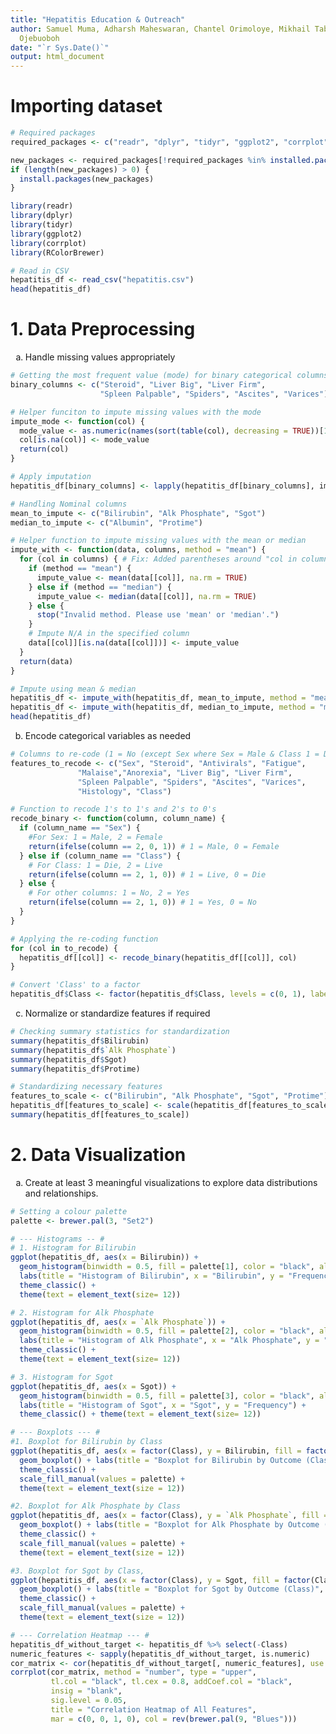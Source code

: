 ```yaml
---
title: "Hepatitis Education & Outreach"
author: Samuel Muma, Adharsh Maheswaran, Chantel Orimoloye, Mikhail Tabong, Omodara
  Ojebuoboh
date: "`r Sys.Date()`"
output: html_document
---
```


# Importing dataset

```r

# Required packages
required_packages <- c("readr", "dplyr", "tidyr", "ggplot2", "corrplot", "RColorBrewer") 

new_packages <- required_packages[!required_packages %in% installed.packages()]
if (length(new_packages) > 0) {
  install.packages(new_packages)
}

library(readr)
library(dplyr)
library(tidyr)
library(ggplot2)
library(corrplot)
library(RColorBrewer)

# Read in CSV
hepatitis_df <- read_csv("hepatitis.csv")
head(hepatitis_df)

```

# 1. Data Preprocessing

a. Handle missing values appropriately

```r
# Getting the most frequent value (mode) for binary categorical columns
binary_columns <- c("Steroid", "Liver Big", "Liver Firm", 
                    "Spleen Palpable", "Spiders", "Ascites", "Varices")

# Helper funciton to impute missing values with the mode
impute_mode <- function(col) {
  mode_value <- as.numeric(names(sort(table(col), decreasing = TRUE))[1])
  col[is.na(col)] <- mode_value
  return(col)
}

# Apply imputation
hepatitis_df[binary_columns] <- lapply(hepatitis_df[binary_columns], impute_mode)

# Handling Nominal columns
mean_to_impute <- c("Bilirubin", "Alk Phosphate", "Sgot")
median_to_impute <- c("Albumin", "Protime")

# Helper function to impute missing values with the mean or median
impute_with <- function(data, columns, method = "mean") {
  for (col in columns) { # Fix: Added parentheses around "col in columns"
    if (method == "mean") {
      impute_value <- mean(data[[col]], na.rm = TRUE)
    } else if (method == "median") {
      impute_value <- median(data[[col]], na.rm = TRUE) 
    } else {
      stop("Invalid method. Please use 'mean' or 'median'.")
    }
    # Impute N/A in the specified column
    data[[col]][is.na(data[[col]])] <- impute_value
  }
  return(data)
}

# Impute using mean & median
hepatitis_df <- impute_with(hepatitis_df, mean_to_impute, method = "mean")
hepatitis_df <- impute_with(hepatitis_df, median_to_impute, method = "median")
head(hepatitis_df)

```

b. Encode categorical variables as needed

```r
# Columns to re-code (1 = No (except Sex where Sex = Male & Class 1 = Die), 2 = No (except Sex where Sex = Female & Class 2 = Yes))
features_to_recode <- c("Sex", "Steroid", "Antivirals", "Fatigue",
               "Malaise","Anorexia", "Liver Big", "Liver Firm", 
               "Spleen Palpable", "Spiders", "Ascites", "Varices",
               "Histology", "Class")

# Function to recode 1's to 1's and 2's to 0's
recode_binary <- function(column, column_name) {
  if (column_name == "Sex") {
    #For Sex: 1 = Male, 2 = Female
    return(ifelse(column == 2, 0, 1)) # 1 = Male, 0 = Female
  } else if (column_name == "Class") {
    # For Class: 1 = Die, 2 = Live
    return(ifelse(column == 2, 1, 0)) # 1 = Live, 0 = Die
  } else {
    # For other columns: 1 = No, 2 = Yes
    return(ifelse(column == 2, 1, 0)) # 1 = Yes, 0 = No
  }
}

# Applying the re-coding function
for (col in to_recode) {
  hepatitis_df[[col]] <- recode_binary(hepatitis_df[[col]], col)
}

# Convert 'Class' to a factor
hepatitis_df$Class <- factor(hepatitis_df$Class, levels = c(0, 1), labels = c("Die", "Live"))
```

c. Normalize or standardize features if required

```r
# Checking summary statistics for standardization
summary(hepatitis_df$Bilirubin)
summary(hepatitis_df$`Alk Phosphate`)
summary(hepatitis_df$Sgot)
summary(hepatitis_df$Protime)

# Standardizing necessary features
features_to_scale <- c("Bilirubin", "Alk Phosphate", "Sgot", "Protime")
hepatitis_df[features_to_scale] <- scale(hepatitis_df[features_to_scale])
summary(hepatitis_df[features_to_scale])
```

# 2. Data Visualization

a. Create at least 3 meaningful visualizations to explore data distributions and relationships.

```r
# Setting a colour palette
palette <- brewer.pal(3, "Set2")

# --- Histograms -- #
# 1. Histogram for Bilirubin
ggplot(hepatitis_df, aes(x = Bilirubin)) +
  geom_histogram(binwidth = 0.5, fill = palette[1], color = "black", alpha = 0.7) + 
  labs(title = "Histogram of Bilirubin", x = "Bilirubin", y = "Frequency") +
  theme_classic() + 
  theme(text = element_text(size= 12))

# 2. Histogram for Alk Phosphate
ggplot(hepatitis_df, aes(x = `Alk Phosphate`)) +
  geom_histogram(binwidth = 0.5, fill = palette[2], color = "black", alpha = 0.7) + 
  labs(title = "Histogram of Alk Phosphate", x = "Alk Phosphate", y = "Frequency") + 
  theme_classic() + 
  theme(text = element_text(size= 12))

# 3. Histogram for Sgot
ggplot(hepatitis_df, aes(x = Sgot)) +
  geom_histogram(binwidth = 0.5, fill = palette[3], color = "black", alpha = 0.7) + 
  labs(title = "Histogram of Sgot", x = "Sgot", y = "Frequency") +
  theme_classic() + theme(text = element_text(size= 12))

# --- Boxplots --- #
#1. Boxplot for Bilirubin by Class
ggplot(hepatitis_df, aes(x = factor(Class), y = Bilirubin, fill = factor(Class))) +
  geom_boxplot() + labs(title = "Boxplot for Bilirubin by Outcome (Class)", x = "Outcome", y = "Bilirubin") + 
  theme_classic() +
  scale_fill_manual(values = palette) + 
  theme(text = element_text(size = 12))

#2. Boxplot for Alk Phosphate by Class
ggplot(hepatitis_df, aes(x = factor(Class), y = `Alk Phosphate`, fill = factor(Class))) +
  geom_boxplot() + labs(title = "Boxplot for Alk Phosphate by Outcome (Class)", x = "Outcome", y = "Alk Phosphate") + 
  theme_classic() +
  scale_fill_manual(values = palette) + 
  theme(text = element_text(size = 12))

#3. Boxplot for Sgot by Class,
ggplot(hepatitis_df, aes(x = factor(Class), y = Sgot, fill = factor(Class))) +
  geom_boxplot() + labs(title = "Boxplot for Sgot by Outcome (Class)", x = "Outcome", y = "Sgot") + 
  theme_classic() +
  scale_fill_manual(values = palette) + 
  theme(text = element_text(size = 12))

# --- Correlation Heatmap --- #
hepatitis_df_without_target <- hepatitis_df %>% select(-Class)
numeric_features <- sapply(hepatitis_df_without_target, is.numeric)
cor_matrix <- cor(hepatitis_df_without_target[, numeric_features], use = "complete.obs")
corrplot(cor_matrix, method = "number", type = "upper",
         tl.col = "black", tl.cex = 0.8, addCoef.col = "black",
         insig = "blank",
         sig.level = 0.05,
         title = "Correlation Heatmap of All Features",
         mar = c(0, 0, 1, 0), col = rev(brewer.pal(9, "Blues")))
```

